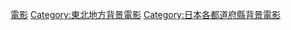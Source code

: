 {{日本行政區劃分類導航|背景電影}}
{{DEFAULTSORT:Miyagi}}
[[Category:宮城縣背景作品|電影]]
[[Category:東北地方背景電影|Category:東北地方背景電影]]
[[Category:日本各都道府縣背景電影|Category:日本各都道府縣背景電影]]